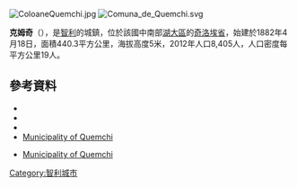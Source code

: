[[Image:ColoaneQuemchi.jpg|right]]
[[Image:Comuna_de_Quemchi.svg|right]]
{{Coord|42|9|0|S|73|29|22|W|display=title}}

'''克姆奇'''（{{lang-es|Quemchi}}），是[[智利|智利]]的城鎮，位於該國中南部[[湖大區|湖大區]]的[[奇洛埃省|奇洛埃省]]，始建於1882年4月18日，面積440.3平方公里，海拔高度5米，2012年人口8,405人，人口密度每平方公里19人。

==參考資料==
*{{Cite web |url = http://www.municipalidadquemchi.cl |title = Asociación Chilena de Municipalidades |accessdate = 27 January 2011 |language = es |deadurl = yes |archiveurl = https://web.archive.org/web/20110119021212/http://www.municipalidadquemchi.cl/ |archivedate = 2011年1月19日 }}
*{{Cite web |url = http://www.municipalidadquemchi.cl |title = Municipality of Quemchi |accessdate = 27 January 2011 |language = es |deadurl = yes |archiveurl = https://web.archive.org/web/20110119021212/http://www.municipalidadquemchi.cl/ |archivedate = 2011年1月19日 }}
*{{Cite web |url= http://www.ine.cl/canales/chile_estadistico/censos_poblacion_vivienda/censo_pobl_vivi.php |title= National Statistics Institute |accessdate= 27 January 2010 |language= es |archive-date= 2019-01-06 |archive-url= https://web.archive.org/web/20190106234357/http://www.ine.cl/404.html?aspxerrorpath=%2Fcanales%2Fchile_estadistico%2Fcensos_poblacion_vivienda%2Fcenso_pobl_vivi.php |dead-url= no }}
*[https://web.archive.org/web/20110119021212/http://www.municipalidadquemchi.cl/ Municipality of Quemchi]
* {{es icon}} [https://web.archive.org/web/20110119021212/http://www.municipalidadquemchi.cl/ Municipality of Quemchi]

{{Chile-geo-stub}}
[[Category:智利城市|Category:智利城市]]